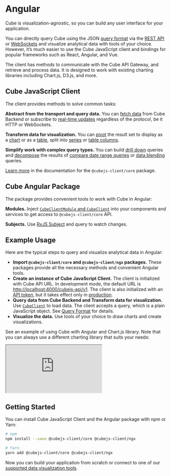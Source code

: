 # Angular

Cube is visualization-agnostic, so you can build any user interface for your
application.

You can directly query Cube using the
JSON [query format](/product/apis-integrations/rest-api/query-format) via the [REST API](/product/apis-integrations/rest-api/reference)
or
[WebSockets](/product/apis-integrations/recipes/real-time-data-fetch#web-sockets)
and visualize analytical data with tools of your choice. However, it’s much
easier to use the Cube JavaScript client and bindings for popular frameworks
such as React, Angular, and Vue.

The client has methods to communicate with the Cube API Gateway, and retrieve
and process data. It is designed to work with existing charting libraries
including Chart.js, D3.js, and more.

## Cube JavaScript Client

The client provides methods to solve common tasks:

**Abstract from the transport and query data.** You can
[fetch data](/product/apis-integrations/javascript-sdk/reference/cubejs-client-core#load) from Cube Backend or
subscribe to
[real-time updates](/product/apis-integrations/recipes/real-time-data-fetch)
regardless of the protocol, be it HTTP or WebSockets.

**Transform data for visualization.** You can
[pivot](/product/apis-integrations/javascript-sdk/reference/cubejs-client-core#pivot) the result set to display
as a [chart](/product/apis-integrations/javascript-sdk/reference/cubejs-client-core#chartpivot) or as a
[table](/product/apis-integrations/javascript-sdk/reference/cubejs-client-core#tablepivot), split into
[series](/product/apis-integrations/javascript-sdk/reference/cubejs-client-core#series) or
[table columns](/product/apis-integrations/javascript-sdk/reference/cubejs-client-core#tablecolumns).

**Simplify work with complex query types.** You can build
[drill down](/product/apis-integrations/javascript-sdk/reference/cubejs-client-core#drilldown) queries and
[decompose](/product/apis-integrations/javascript-sdk/reference/cubejs-client-core#decompose) the results of
[compare date range queries][ref-compare-date-range]
or [data blending](/product/data-modeling/concepts/data-blending) queries.

[Learn more](/product/apis-integrations/javascript-sdk/reference/cubejs-client-core) in the documentation for
the `@cubejs-client/core` package.

## Cube Angular Package

The package provides convenient tools to work with Cube in Angular:

**Modules.** Inject [`CubeClientModule` and `CubeClient`](/product/apis-integrations/javascript-sdk/reference/cubejs-client-ngx#api) into your
components and services to get access to `@cubejs-client/core` API.

**Subjects.** Use [RxJS Subject](/product/apis-integrations/javascript-sdk/reference/cubejs-client-ngx#api) and
query to watch changes.

## Example Usage

Here are the typical steps to query and visualize analytical data in Angular:

- **Import `@cubejs-client/core` and `@cubejs-client/ngx` packages.** These
  packages provide all the necessary methods and convenient Angular tools.
- **Create an instance of Cube JavaScript Client.** The client is initialized
  with Cube API URL. In development mode, the default URL is
  [http://localhost:4000/cubejs-api/v1](http://localhost:4000/cubejs-api/v1).
  The client is also initialized with an [API token](/product/auth), but it
  takes effect only in [production](/product/deployment/production-checklist).
- **Query data from Cube Backend and Transform data for visualization.** Use
  [`CubeClient`](/product/apis-integrations/javascript-sdk/reference/cubejs-client-ngx#api) to load data. The
  client accepts a query, which is a plain JavaScript object. See
  [Query Format](/product/apis-integrations/rest-api/query-format) for details.
- **Visualize the data.** Use tools of your choice to draw charts and create
  visualizations.

See an example of using Cube with Angular and Chart.js library. Note that you
can always use a different charting library that suits your needs:

<iframe
  src="https://codesandbox.io/embed/cube-js-angular-client-3fhqz?fontsize=14&hidenavigation=1&theme=dark"
  style={{
    width: "100%",
    height: 500,
    border: 0,
    borderRadius: 4,
    overflow: "hidden",
  }}
  sandbox="allow-modals allow-forms allow-popups allow-scripts allow-same-origin"
></iframe>

## Getting Started

You can install Cube JavaScript Client and the Angular package with npm or Yarn:

```bash
# npm
npm install --save @cubejs-client/core @cubejs-client/ngx

# Yarn
yarn add @cubejs-client/core @cubejs-client/ngx
```

Now you can build your application from scratch or connect to one of our
[supported data visualization tools](/product/configuration/visualization-tools).


[ref-compare-date-range]: /product/apis-integrations/queries#compare-date-range-query